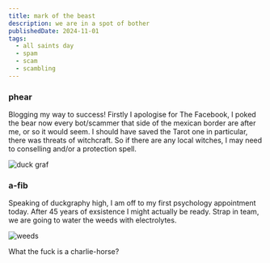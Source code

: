 ```yaml
---
title: mark of the beast
description: we are in a spot of bother
publishedDate: 2024-11-01
tags:
  - all saints day
  - spam
  - scam
  - scambling
---
```


### phear

Blogging my way to success!
Firstly I apologise for The Facebook, I poked the bear now every bot/scammer that side of
the mexican border are after me, or so it would seem.
I should have saved the Tarot one in particular, there was threats of witchcraft.
So if there are any local witches, I may need to conselling and/or a protection spell.

![duck graf](@/assets/duckgraf.jpg)

### a-fib

Speaking of duckgraphy high, I am off to my first psychology appointment today.
After 45 years of exsistence I might actually be ready.
Strap in team, we are going to water the weeds with electrolytes.

![weeds](@/assets/weedsandweet.jpg)

What the fuck is a charlie-horse?
